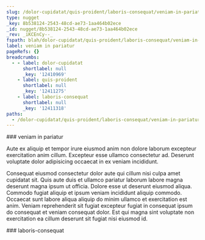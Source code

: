 ```yaml
---
slug: /dolor-cupidatat/quis-proident/laboris-consequat/veniam-in-pariatur
type: nugget
_key: 8b538124-2543-48cd-ae73-1aa464b02ece
_id: nugget/8b538124-2543-48cd-ae73-1aa464b02ece
_rev: _iKCEnCy--_
fspath: blah/dolor-cupidatat/quis-proident/laboris-consequat/veniam-in-pariatur.md
label: veniam in pariatur
pageRefs: {}
breadcrumbs:
  - - label: dolor-cupidatat
      shortlabel: null
      _key: '12410969'
    - label: quis-proident
      shortlabel: null
      _key: '12411275'
    - label: laboris-consequat
      shortlabel: null
      _key: '12411318'
paths:
  - /dolor-cupidatat/quis-proident/laboris-consequat/veniam-in-pariatur
---
```


<NuggetArea>
<Nugget slug="/dolor-cupidatat/quis-proident/laboris-consequat/veniam-in-pariatur" type="nugget" _key="8b538124-2543-48cd-ae73-1aa464b02ece" _id="nugget/8b538124-2543-48cd-ae73-1aa464b02ece" _rev="_iKCEnCy--_" fspath="blah/dolor-cupidatat/quis-proident/laboris-consequat/veniam-in-pariatur.md" label="veniam in pariatur" paths="/dolor-cupidatat/quis-proident/laboris-consequat/veniam-in-pariatur">
<NuggetBody>
### veniam in pariatur

Aute ex aliquip et tempor irure eiusmod anim non dolore laborum excepteur exercitation anim cillum. Excepteur esse ullamco consectetur ad. Deserunt voluptate dolor adipisicing occaecat in ex veniam incididunt.

Consequat eiusmod consectetur dolor aute qui cillum nisi culpa amet cupidatat sit. Quis aute duis et ullamco pariatur laborum labore magna deserunt magna ipsum ut officia. Dolore esse ut deserunt eiusmod aliqua. Commodo fugiat aliquip et ipsum veniam incididunt aliquip commodo. Occaecat sunt labore aliqua aliquip do minim ullamco et exercitation est anim. Veniam reprehenderit sit fugiat excepteur fugiat in consequat ipsum do consequat et veniam consequat dolor. Est qui magna sint voluptate non exercitation ea cillum deserunt sit fugiat nisi eiusmod id.

</NuggetBody>
<Breadcrumbs>
<Crumbs>
<Crumb _key="12410969" label="dolor-cupidatat" /><Crumb _key="12411275" label="quis-proident" /><Crumb _key="12411318" label="laboris-consequat" />
</Crumbs>
</Breadcrumbs>
</Nugget>

<NuggetsInbound>
</NuggetsInbound>
<NuggetsOutbound>
</NuggetsOutbound>
</NuggetArea>
<PassagesInbound>
<Passage direction="inbound" type="passage" _key="12411318" _id="passage/12411318" _rev="_iKCEnCu--A" label="laboris-consequat" passage="laboris-consequat" fspath="blah/dolor-cupidatat/quis-proident/laboris-consequat" paths="/dolor-cupidatat/quis-proident/laboris-consequat" slug="/dolor-cupidatat/quis-proident/laboris-consequat">
<NuggetBody>
### laboris-consequat

</NuggetBody>
<Breadcrumbs>
<Crumbs>
<Crumb _key="12410969" label="dolor-cupidatat" /><Crumb _key="12411275" label="quis-proident" />
</Crumbs>
</Breadcrumbs>
</Passage>

</PassagesInbound>
<PassagesOutbound>
</PassagesOutbound>